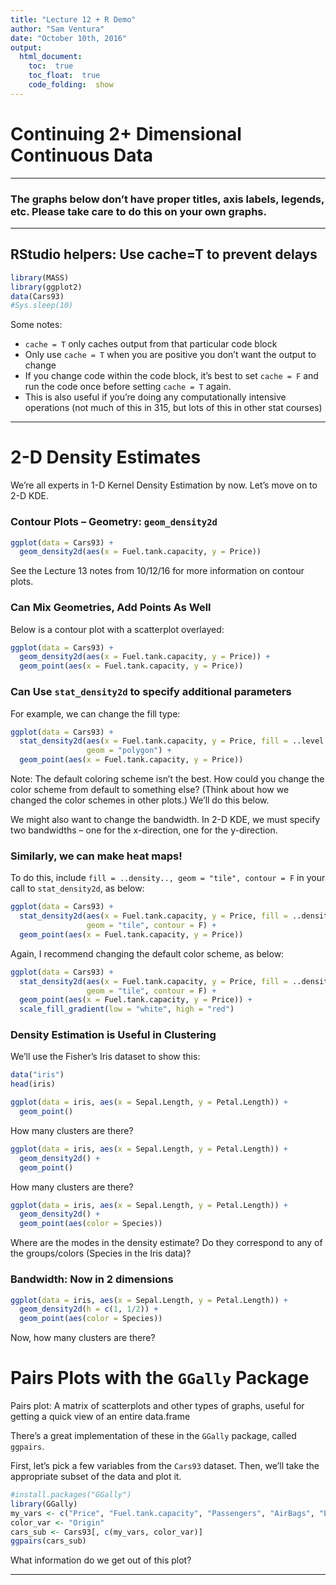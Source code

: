 ```yaml
---
title: "Lecture 12 + R Demo"
author: "Sam Ventura"
date: "October 10th, 2016"
output: 
  html_document:
    toc:  true
    toc_float:  true
    code_folding:  show
---
```



#  Continuing 2+ Dimensional Continuous Data

***

###  The graphs below don't have proper titles, axis labels, legends, etc.  Please take care to do this on your own graphs.

***

##  RStudio helpers:  Use cache=T to prevent delays

```r
library(MASS)
library(ggplot2)
data(Cars93)
#Sys.sleep(10)
```

Some notes:

+  `cache = T` only caches output from that particular code block
+  Only use `cache = T` when you are positive you don't want the output to change
+  If you change code within the code block, it's best to set `cache = F` and run the code once before setting `cache = T` again.
+  This is also useful if you're doing any computationally intensive operations (not much of this in 315, but lots of this in other stat courses)

***



#  2-D Density Estimates

We're all experts in 1-D Kernel Density Estimation by now.  Let's move on to 2-D KDE.

###  Contour Plots -- Geometry:  `geom_density2d`

```r
ggplot(data = Cars93) + 
  geom_density2d(aes(x = Fuel.tank.capacity, y = Price))
```

See the Lecture 13 notes from 10/12/16 for more information on contour plots.


###  Can Mix Geometries, Add Points As Well

Below is a contour plot with a scatterplot overlayed:

```r
ggplot(data = Cars93) + 
  geom_density2d(aes(x = Fuel.tank.capacity, y = Price)) + 
  geom_point(aes(x = Fuel.tank.capacity, y = Price))
```



###  Can Use `stat_density2d` to specify additional parameters

For example, we can change the fill type:

```r
ggplot(data = Cars93) + 
  stat_density2d(aes(x = Fuel.tank.capacity, y = Price, fill = ..level..), 
                 geom = "polygon") + 
  geom_point(aes(x = Fuel.tank.capacity, y = Price))
```


Note:  The default coloring scheme isn't the best.  How could you change the color scheme from default to something else?  (Think about how we changed the color schemes in other plots.)  We'll do this below.

We might also want to change the bandwidth.  In 2-D KDE, we must specify two bandwidths -- one for the x-direction, one for the y-direction.



###  Similarly, we can make heat maps!

To do this, include `fill = ..density.., geom = "tile", contour = F` in your call to `stat_density2d`, as below:

```r
ggplot(data = Cars93) + 
  stat_density2d(aes(x = Fuel.tank.capacity, y = Price, fill = ..density..), 
                 geom = "tile", contour = F) + 
  geom_point(aes(x = Fuel.tank.capacity, y = Price))
```

Again, I recommend changing the default color scheme, as below:

```r
ggplot(data = Cars93) + 
  stat_density2d(aes(x = Fuel.tank.capacity, y = Price, fill = ..density..), 
                 geom = "tile", contour = F) + 
  geom_point(aes(x = Fuel.tank.capacity, y = Price)) +
  scale_fill_gradient(low = "white", high = "red")
```


###  Density Estimation is Useful in Clustering

We'll use the Fisher's Iris dataset to show this:

```r
data("iris")
head(iris)

ggplot(data = iris, aes(x = Sepal.Length, y = Petal.Length)) + 
  geom_point()
```

How many clusters are there?

```r
ggplot(data = iris, aes(x = Sepal.Length, y = Petal.Length)) + 
  geom_density2d() + 
  geom_point()
```

How many clusters are there?

```r
ggplot(data = iris, aes(x = Sepal.Length, y = Petal.Length)) + 
  geom_density2d() + 
  geom_point(aes(color = Species))
```


Where are the modes in the density estimate?  Do they correspond to any of the groups/colors (Species in the Iris data)?

###  Bandwidth:  Now in 2 dimensions

```r
ggplot(data = iris, aes(x = Sepal.Length, y = Petal.Length)) + 
  geom_density2d(h = c(1, 1/2)) + 
  geom_point(aes(color = Species))
```

Now, how many clusters are there?


#  Pairs Plots with the `GGally` Package

Pairs plot:  A matrix of scatterplots and other types of graphs, useful for getting a quick view of an entire data.frame

There's a great implementation of these in the `GGally` package, called `ggpairs`.

First, let's pick a few variables from the `Cars93` dataset.  Then, we'll take the appropriate subset of the data and plot it.

```r
#install.packages("GGally")
library(GGally)
my_vars <- c("Price", "Fuel.tank.capacity", "Passengers", "AirBags", "EngineSize")
color_var <- "Origin"
cars_sub <- Cars93[, c(my_vars, color_var)]
ggpairs(cars_sub)

```

What information do we get out of this plot?

***

